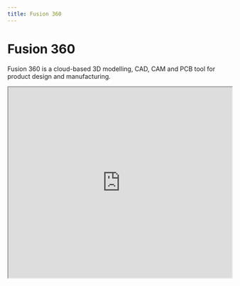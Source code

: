 ```yaml
---
title: Fusion 360
---
```


# Fusion 360

Fusion 360 is a cloud-based 3D modelling, CAD, CAM and PCB tool for product design and manufacturing.

<iframe
  width="100%"
  height="430"
  src="https://www.youtube.com/embed/qvrHuaHhqHI"
/>

Autodesk Fusion 360 is a cloud-based CAD/CAM tool for collaborative product development. Fusion 360 enables exploration and iteration on product ideas and collaboration within distributed product development team. Fusion 360 combines organic shapes modelling, mechanical design and manufacturing in one comprehensive package.

Unlike something like Meshmixer or SketchUp, Fusion is more oriented towards the design of products and parts, where the dimensions/measurements are crucial.

There is a bit of a learning curve, but Fusion remains to be one of the most accessible and powerful CAD programs available today.

![Web version of Fusion](https://media.tewahi.com/f360web.png)

## Supported filetypes

STL (best for 3D prints), 3DM, ASM, CAM360, CATPart, CATProduct, DWG, DXF, F3D, FBX, G, IAM, IGE, IGS, IPT, NEU, OBJ, PRT, SAB, SAT, SKP, SLDASM, SLDPRT, SMB, SMT, STE, STE, STP, WIRE, 123DX

## Minimum system requirements

x86-based 64-bit processor (e.g. Intel Core i, AMD Ryzen series), 4 cores, 1.7 GHz or greater; 32-bit not supported. 4 GB of RAM (integrated graphics recommend 6GB or more). Integrated graphics with 4GB or more VRAM, or dedicated GPU with 1 GB or more VRAM. At least 3 GB of available hard-disk space.

## Downloads

[Download Fusion 360](https://www.autodesk.com/products/fusion-360/personal)

[Launch web version](https://fusion.online.autodesk.com/)

